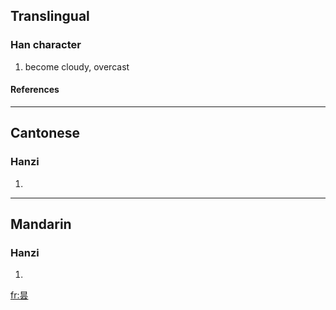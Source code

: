 {{see|曇}}

==Translingual==
===Han character===
{{Han char|rn=72|rad=日|as=04|sn=8|four=|canj=日一一戈 (AMMI)}}
# become cloudy, overcast
====References====
{{Han ref|kx=0492.121|dkj=13824|hdz=21488.090|uh=6619|ud=26137}}

----
==Cantonese==
===Hanzi===
{{yue-hanzi|jyut=|y=taam4}}
# {{defn|Cantonese}}

----
==Mandarin==
===Hanzi===
{{cmn-hanzi|tra=曇|pin=[[tán]] (tan2)|wg=t'an<sup>2</sup>}}
# {{defn|Mandarin}}

[[fr:昙]]